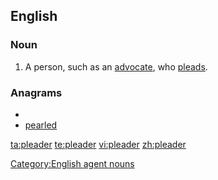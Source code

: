 ==English==

===Noun===
{{en-noun}}

# A person, such as an [[advocate]], who [[plead]]s.

===Anagrams===
* {{alphagram|adeelpr}}
* [[pearled#English|pearled]]

[[Category:English agent nouns]]

[[ta:pleader]]
[[te:pleader]]
[[vi:pleader]]
[[zh:pleader]]